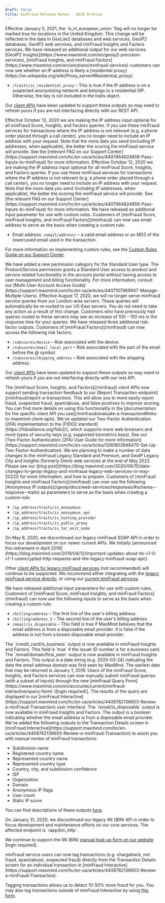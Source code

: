 ```yaml
---
draft: false
title: minFraud Release Notes - 2020 Archive
---
```


<ReleaseNote date="2020-12-30" title="United Kingdom will no longer be flagged is_in_european_union">
Effective January 5, 2021, the `is_in_european_union` flag will no longer be
marked true for locations in the United Kingdom. This change will be reflected
in the data in GeoLite2 databases and web services, GeoIP2 databases, GeoIP2
web services, and minFraud Insights and Factors services.
</ReleaseNote>

<ReleaseNote date="2020-10-20" title="New Output is_residential_proxy Released for GeoIP2 Insights Web Service, minFraud Insights, and minFraud Factors">
We have released an additional output for our web services. [GeoIP2
Insights](https://www.maxmind.com/en/geoip2-precision-services), [minFraud
Insights, and minFraud
Factors](https://www.maxmind.com/en/solutions/minfraud-services) customers can
now see whether an IP address is likely a [residential
proxy](https://en.wikipedia.org/wiki/Proxy_server#Residential_proxy):

- `/traits/is_residential_proxy` – This is true if the IP address is on a
suspected anonymizing network and belongs to a residential ISP. Otherwise,
the key is not included in the traits object.

Our [client APIs](/minfraud/evaluate-a-transaction#links-to-maxmind-client-apis)
have been updated to support these outputs so may need to refresh yours if you
are not interfacing directly with our REST API.
</ReleaseNote>

<ReleaseNote date="2020-10-12" title="IP Address Optional in minFraud Score, Insights, and Factors Services">
Effective October 12, 2020 we are making the IP address input optional for all
minFraud Score, Insights, and Factors queries. If you use these minFraud
services for transactions where the IP address is not relevant (e.g. a phone
order placed through a call center), you no longer need to include an IP
address with your request. Note that the more data you send (including IP
addresses, when applicable), the better the scoring the minFraud service will
provide. See the [relevant FAQ on our Support
Center](https://support.maxmind.com/hc/en-us/articles/4407964824859-Pass-Inputs-to-minFraud)
for more information.
</ReleaseNote>

<ReleaseNote date="2020-10-06" title="IP Address Optional in minFraud Score, Insights, and Factors Services">
Effective October 12, 2020 we are making the IP address input optional for all
minFraud Score, Insights, and Factors queries. If you use these minFraud
services for transactions where the IP address is not relevant (e.g. a phone
order placed through a call center), you no longer need to include an IP
address with your request. Note that the more data you send (including IP
addresses, when applicable), the better the scoring the minFraud service will
provide. See [the relevant FAQ on our Support
Center](https://support.maxmind.com/hc/en-us/articles/4407964824859-Pass-Inputs-to-minFraud)
for more information.
</ReleaseNote>

<ReleaseNote date="2020-09-14" title="Email Now Available as Custom Rules Parameter">
We have released an additional input parameter for use with custom rules.
Customers of [minFraud Score, minFraud Insights, and minFraud
Factors](/minfraud) can now use email address to serve as the basis when
creating a custom rule:

- Email address: `/email/address/` – a valid email address or an MD5 of the
lowercased email used in the transaction.

For more information on implementing custom rules, see the [Custom Rules Guide
on our Support Center](https://support.maxmind.com/hc/en-us/articles/4408801942811-Use-Custom-Rules-and-Dispositions).
</ReleaseNote>

<ReleaseNote date="2020-09-10" title="Billing and Product/Service Permission Types for Standard Users">
We have added a new permission category for the Standard User type. The
Product/Service permission grants a Standard User access to product and service
related functionality in the account portal without having access to user
management and billing functionality. For more information, consult our
[Multi-User Account Access
Guide](https://support.maxmind.com/hc/en-us/articles/4407107969947-Manage-Multiple-Users).
</ReleaseNote>

<ReleaseNote date="2020-08-10" title="Update to minFraud service server locations">
Effective August 17, 2020, we will no longer serve minFraud service queries
from our London-area servers. These queries will automatically be re-routed to
our US-East servers. You do not need to take any action as a result of this
change. Customers who have previously had queries routed to these servers may
see an increase of 100 – 150 ms in the response time for your queries.
</ReleaseNote>

<ReleaseNote date="2020-08-06" title="New minFraud Factors risk factors">
We have released three additional risk-factor outputs. Customers of [minFraud
Factors](/minfraud) can now access the following risk factors:

- `/subscores/device` – Risk associated with the device.
- `/subscores/email_local_part` – Risk associated with the part of the email
before the @ symbol.
- `/subscores/shipping_address` – Risk associated with the shipping address.

Our [client APIs](/minfraud/evaluate-a-transaction#links-to-maxmind-client-apis)
have been updated to support these outputs so may need to refresh yours if you
are not interfacing directly with our rest API.
</ReleaseNote>

<ReleaseNote date="2020-06-24" title="Report transaction support in minFraud client APIs">
The [minFraud Score, Insights, and Factors](/minfraud) client APIs now support
sending transaction feedback to our [Report Transaction
endpoint](/minfraud/report-a-transaction). This will allow you to more
easily report fraud, suspected fraud, spam/abuse, and false positives to
improve scoring. You can find more details on using this functionality in the
[documentation for the specific client API you
use](/minfraud/evaluate-a-transaction#links-to-maxmind-client-apis).
</ReleaseNote>

<ReleaseNote date="2020-06-22" title="FIDO2 Support for Two-Factor Authentication">
We've updated our Two-Factor Authentication (2FA) implementation to the [FIDO2
standard](https://fidoalliance.org/fido2/), which supports more web browsers
and more types of security keys (e.g. supported biometrics keys). See our
[Two-Factor Authentication (2FA) User Guide for more
information](https://support.maxmind.com/hc/en-us/articles/1260803946470-Set-Up-Two-Factor-Authentication).
</ReleaseNote>

<ReleaseNote date="2020-06-15" title="Data Changes to GeoIP Legacy and minFraud Legacy Web Services">
We are planning to make a number of data changes to the minFraud Legacy
Standard and Premium, and GeoIP Legacy City and Insights (formerly Omni) web
services at the end of May 2022. Please see our [blog
post](https://blog.maxmind.com/2020/06/15/data-changes-to-geoip-legacy-and-minfraud-legacy-web-services-in-may-2022/)
for more information, and how to prepare.
</ReleaseNote>

<ReleaseNote date="2020-05-14" title="Anonymous IP flags as parameters for custom rules">
Customers of [minFraud Insights and minFraud Factors](/minfraud) can now use
the following [Anonymous IP outputs](/geoip/docs/web-services/responses/#schema--response--traits) as parameters to
serve as the basis when creating a custom rule:

- `/ip_address/traits/is_anonymous`
- `/ip_address/traits/is_anonymous_vpn`
- `/ip_address/traits/is_hosting_provider`
- `/ip_address/traits/is_public_proxy`
- `/ip_address/traits/is_tor_exit_node`
</ReleaseNote>

<ReleaseNote date="2020-05-08" title="Retirement of legacy minFraud SOAP API">
On May 8, 2020, we discontinued our legacy minFraud SOAP API in order to focus
our development on our newer current APIs. We initially [announced this
retirement in April
2019](https://blog.maxmind.com/2019/04/12/important-updates-about-tls-v1-0-v1-1-unencrypted-http-requests-and-the-legacy-minfraud-soap-api/).

Other [client APIs for legacy minFraud services](/minfraud/minfraud-legacy)
(not recommended) will continue to be supported. We recommend either
integrating with the [legacy minFraud service
directly](/minfraud/minfraud-legacy), or using our [current minFraud
services](/minfraud).
</ReleaseNote>

<ReleaseNote date="2020-04-27" title="Billing fields and is disposable email as input parameters for custom rules">
We have released additional input parameters for use with custom rules.
Customers of [minFraud Score, minFraud Insights, and minFraud
Factors](/minfraud) can now use the following inputs to serve as the basis when
creating a custom rule:

- `/billing/address` – The first line of the user's billing address.
- `/billing/address_2` – The second line of the user's billing address.
- `/email/is_disposable` – This field is true if MaxMind believes that the
email address is from a disposable email provider. It is false if the address
is not from a known disposable email provider.
</ReleaseNote>

<ReleaseNote date="2020-04-06" title="New /credit_card/is_business output">
The `/credit_card/is_business` output is now available in minFraud Insights and
Factors. This field is `true` if the issuer ID number is for a business card.
</ReleaseNote>

<ReleaseNote date="2020-03-24" title="New /email/domain/first_seen output">
The `/email/domain/first_seen` output is now available in minFraud Insights and
Factors. This output is a date string (e.g. 2020-03-24) indicating the date the
email address domain was first seen by MaxMind. The earliest date that may be
returned is January 1, 2019.
</ReleaseNote>

<ReleaseNote date="2020-03-02" title="minFraud Query Form">
Users of the minFraud Score, Insights, and Factors services can now manually
submit minFraud queries (with a subset of inputs) through the new [minFraud
Query
Form](https://www.maxmind.com/en/accounts/current/minfraud-interactive/query-form)
\[login required\]. The results of the query are displayed in our [minFraud
Interactive](https://support.maxmind.com/hc/en-us/articles/4408762136603-Review-a-minFraud-Transaction)
user interface.
</ReleaseNote>

<ReleaseNote date="2020-02-19" title="New /email/is_disposable output">
The `/email/is_disposable` output is now available in minFraud Insights and
Factors. The output is a boolean indicating whether the email address is from a
disposable email provider.
</ReleaseNote>

<ReleaseNote date="2020-02-04" title="More outputs on transaction details screen">
We've added the following outputs to the Transaction Details screen in
[minFraud
Interactive](https://support.maxmind.com/hc/en-us/articles/4408762136603-Review-a-minFraud-Transaction)
to assist you with manual review of minFraud transactions:

- Subdivision name
- Registered country name
- Represented country name
- Represented country type
- Country, city, and subdivision confidence
- ISP
- Organization
- Domain
- Anonymous IP flags
- User count
- Static IP score

You can find descriptions of these outputs [here](/geoip/docs/web-services/responses).
</ReleaseNote>

<ReleaseNote date="2020-01-31" title="Retirement of legacy IIN (BIN) API">
On January 31, 2020, we discontinued our legacy IIN (BIN) API in order to focus
development and maintenance efforts on our core services. The affected endpoint
is `/app/bin_http`.

We continue to support the IIN (BIN) [manual look-up form on our
website](https://www.maxmind.com/en/accounts/current/minfraud/iin/lookup)
\[login required\].
</ReleaseNote>

<ReleaseNote date="2020-01-29" title="Tag transactions from transaction details screen">
minFraud service users can now tag transactions (e.g. chargeback, not fraud,
spam/abuse, suspected fraud) directly from the Transaction Details screen for
an individual transaction in [minFraud
Interactive](https://support.maxmind.com/hc/en-us/articles/4408762136603-Review-a-minFraud-Transaction).

Tagging transactions allows us to detect 10-50% more fraud for you. You may
also tag transactions outside of minFraud Interactive by using [this
form](https://www.maxmind.com/en/accounts/current/minfraud/report-transactions).
</ReleaseNote>

